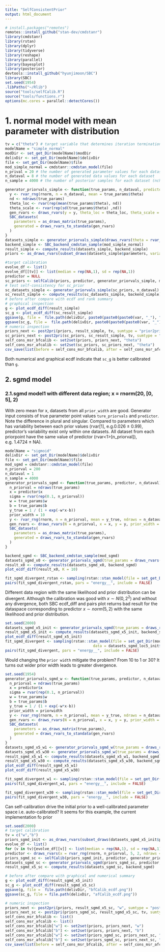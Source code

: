 ```yaml
---
title: "SelfConsistentPrior"
output: html_document
---
```


```r
# install.packages("remotes")
remotes::install_github("stan-dev/cmdstanr")
library(cmdstanr)
library(rstan)
library(dplyr)
library(tidyverse)
library(reshape)
library(parallel)
library(bayesplot)
library(posterior)
devtools::install_github("hyunjimoon/SBC")
library(SBC)
set.seed(1954)
.libPaths("~/Rlib")
source("tools/selfCalib.R")
source("tools/functions.r")
options(mc.cores = parallel::detectCores())
```

# 1. normal model with mean parameter with distribution
```R
tv = c("theta") # target variable that determines iteration termination condition
modelName = "simple_normal"
modDir <- set_get_Dir(modelName)$modDir
delivDir <- set_get_Dir(modelName)$delivDir
file <- set_get_Dir(modelName)$file
mod_simple_normal = cmdstanr::cmdstan_model(file)
n_prival = 20 # the number of generated parameter values for each dataset
n_dataval = 8 # the number of generated data values for each dataset
n_sample = 4000 # the number of posterior samples for each dataset (nchains * ndraws)

generator_priorvals_simple <- function(true_params, n_dataval, predictor = NULL){
  y <- rvar_rng(rnorm, n = n_dataval, mean = true_params$theta)
  nd <- ndraws(true_params)
  theta_loc <- rvar(rep(mean(true_params$theta), nd))
  theta_scale <- rvar(rep(sd(true_params$theta) ,nd))
  gen_rvars <- draws_rvars(y = y, theta_loc = theta_loc, theta_scale = theta_scale, D = n_dataval)
  SBC_datasets(
    parameters = as_draws_matrix(true_params),
    generated = draws_rvars_to_standata(gen_rvars)
  )
}
datasets_simple <- generator_priorvals_simple(draws_rvars(theta = rvar_rng(rnorm, 1, mean = 3, sd = 4, ndraws = n_prival)), n_dataval) 
backend_simple <- SBC_backend_cmdstan_sample(mod_simple_normal)
result_simple <- compute_results(datasets_simple, backend_simple)
priors <- as_draws_rvars(subset_draws(datasets_simple$parameters, variable = tv))

#target calibration
evolve_df <- list()
evolve_df[[tv]] <- list(median = rep(NA,1), sd = rep(NA,1))
predictor = NULL 
sc_priors <- selfCalib(priors, predictor, generator_priorvals_simple, mod_simple_normal, tv, n_dataval, n_sample, cnt = 1, evolve_df, delivDir)
# test self-consistency for sc_prior
sc_datasets_simple <- generator_priorvals_simple(sc_priors, n_dataval) 
sc_result_simple <- compute_results(sc_datasets_simple, backend_simple) 
# before after compare with ecdf and rank summary
# graphical inspection
g <- plot_ecdf_diff(result_simple)
sc_g <- plot_ecdf_diff(sc_result_simple)
ggsave(g, file =  file.path(delivDir, paste0(paste0(paste0(var, "_"), "bfCalib_ecdf.png"), sep = "")))
ggsave(sc_g, file =  file.path(delivDir, paste0(paste0(paste0(var, "_"), "afCalib_ecdf.png"), sep = "")))
# numeric inspection
priors_next <- post2pri(priors, result_simple, tv, sumtype = "prior2prior_filtering") 
sc_priors_next <- post2pri(sc_priors, sc_result_simple, tv, sumtype = "prior2prior_filtering")
self_cons_msr_bfcalib <- set2set(priors, priors_next, "theta")                                                
self_cons_msr_afcalib <- set2set(sc_priors, sc_priors_next, "theta")
csv_save(list(before = self_cons_msr_bfcalib, after = self_cons_msr_afcalib), delivDir, type = "diagnositcs")
```
Both numerical and graphical ecdf indicate that `sc_g` is better calibrated than `g`.

## 2. sgmd model
### 2.1.sgmd model1 with different data region; x = rnorm(20, [0, 5], 2) 
With zero mean for x, datasets from all `prior_width` are good. Generator input consists of true parameter point values `ture_priorvals` and `predictor`. Note the difference in plural and singular. Compared to parameters which has variability between each prior values (rvar<n_priorval>[1], e.g.0.026 ± 0.99), predictor's variability exist only within one datasets. All dataset from each priorpoint have the same value of predictor (rvar<1>[n_priorval]), e.g. 1.4724 ± NA).
```R
modelName = "sigmoid"
delivDir <- set_get_Dir(modelName)$delivDir
file <- set_get_Dir(modelName)$file
mod_sgmd = cmdstanr::cmdstan_model(file)
n_priorval = 200
n_dataval = 1
n_sample = 4000
generator_priorvals_sgmd <- function(true_params, predictor, n_dataval){
  n_priorval = ndraws(true_params)
  x = predictor$x 
  sigma = rvar(rep(0.1, n_priorval))
  w = true_params$w 
  b = true_params$b
  y_true = 1 / (1 + exp(-w*x-b))
  prior_width = 10
  y <- rvar_rng(rnorm, n = n_priorval, mean = y_true, ndraws = n_dataval) 
  gen_rvars <- draws_rvars(N = n_priorval, x = x, y = y, prior_width = prior_width, sigma = sigma)
  SBC_datasets(
    parameters = as_draws_matrix(true_params), 
    generated = draws_rvars_to_standata(gen_rvars)
  )
}

backend_sgmd <- SBC_backend_cmdstan_sample(mod_sgmd)
datasets_sgmd_x0 <- generator_priorvals_sgmd(true_params = draws_rvars(w = rvar(rnorm(n_priorval, 0, 1)), b = rvar(rnorm(n_priorval, 0, 1))), predictor = draws_rvars(x = rvar_rng(rnorm, n_priorval, 0, 2,ndraws = 1)), n_dataval)
result_x0 <- compute_results(datasets_sgmd_x0, backend_sgmd)
plot_ecdf_diff(result_x0, K = 10)

fit_sgmd_divergent_rstan <- sampling(rstan::stan_model(file = set_get_Dir(modelName)$file), data = datasets_sgmd_x0$generated[[1]])
pairs(fit_sgmd_divergent_rstan, pars = "energy__", include = FALSE)
```

Different data region with the same likelihood and prior distribution can be divergent. Although the calibration was good with $x \sim N(0,2^2)$ and without any divergence, both SBC ecdf_diff and pairs plot returns bad result for the dataspace corresponding to predictor $x \sim norm(5,2)$ with the same likelihood and prior distribution.
```R
set.seed(2000)
datasets_sgmd_x5_init <- generator_priorvals_sgmd(true_params = draws_rvars(w = rvar(rnorm(n_priorval, 0, 1)), b = rvar(rnorm(n_priorval, 0, 1))), predictor = draws_rvars(x = rvar_rng(rnorm, n_priorval, 5, 2, ndraws = 1)), n_dataval)
result_sgmd_x5_init <- compute_results(datasets_sgmd_x5_init, backend_sgmd)
plot_ecdf_diff(result_sgmd_x5_init)
fit_sgmd_divergent <- sampling(rstan::stan_model(file = set_get_Dir(modelName)$file),
                                        data = datasets_sgmd_loc5_init$generated[[1]])
pairs(fit_sgmd_divergent, pars = "energy__", include = FALSE)
```

Would changing the `prior width` mitigate the problem? From 10 to 1 or 30? It turns out wider prior width leads to greater divergence.
```R
set.seed(1954)
generator_priorvals_sgmd_w <- function(true_params, predictor, n_dataval, priorwidth){
  n_priorval = ndraws(true_params)
  x = predictor$x 
  sigma = rvar(rep(0.1, n_priorval))
  w = true_params$w 
  b = true_params$b
  y_true = 1 / (1 + exp(-w*x-b))
  prior_width = priorwidth
  y <- rvar_rng(rnorm, n = n_priorval, mean = y_true, ndraws = n_dataval)
  gen_rvars <- draws_rvars(N = n_priorval, x = x, y = y, prior_width = prior_width, sigma = sigma)
  SBC_datasets(
    parameters = as_draws_matrix(true_params), 
    generated = draws_rvars_to_standata(gen_rvars)
  )
}
datasets_sgmd_x5_w1 <- generator_priorvals_sgmd_w(true_params = draws_rvars(w = rvar(rnorm(n_priorval, 0, 1)), b = rvar(rnorm(n_priorval, 0, 1))), predictor = draws_rvars(x = rvar_rng(rnorm, n_priorval, 5, 2,)), n_dataval, 1)
datasets_sgmd_x5_w30 <- generator_priorvals_sgmd_w(true_params = draws_rvars(w = rvar(rnorm(n_priorval, 0, 1)), b = rvar(rnorm(n_priorval, 0, 1))),  predictor = draws_rvars(x = rvar_rng(rnorm, n_priorval, 5, 2,)), n_dataval, 30)
result_sgmd_x5_w1 <- compute_results(datasets_sgmd_x5_w1, backend_sgmd)
result_sgmd_x5_w30 <- compute_results(datasets_sgmd_x5_w30, backend_sgmd)
plot_ecdf_diff(result_sgmd_x5_w1)
plot_ecdf_diff(result_sgmd_x5_w30)

fit_sgmd_divergent_w1 <- sampling(rstan::stan_model(file = set_get_Dir(modelName)$file), data = datasets_sgmd_x5_w1$generated[[1]])
pairs(fit_sgmd_divergent_w1, pars = "energy__", include = FALSE)

fit_sgmd_divergent_w30 <- sampling(rstan::stan_model(file = set_get_Dir(modelName)$file), data = datasets_sgmd_loc5$generated[[1]])
pairs(fit_sgmd_divergent_w30, pars = "energy__", include = FALSE)
```

Can self-calibration drive the initial prior to a well-calibrated parameter space i.e. auto-calibrated? It seems for this example, the current implementation fo prior
```R
set.seed(2000)
# target calibration
tv = c("w","b")
priors_sgmd_init <- as_draws_rvars(subset_draws(datasets_sgmd_x5_init$parameters, variable = tv))
evolve_df <- list()
for (v in tv){evolve_df[[v]] <- list(median = rep(NA,1), sd = rep(NA,1))}
predictor <- draws_rvars(x = rvar_rng(rnorm, n_priorval, 5, 2, ndraws = 1))
priors_sgmd_sc <- selfCalib(priors_sgmd_init, predictor, generator_priorvals_sgmd, mod_sgmd, tv, n_dataval, n_sample, cnt = 1, evolve_df, delivDir)
datasets_sgmd_sc <- generator_priorvals_sgmd(priors_sgmd_sc, predictor,n_dataval) 
result_sgmd_x5_sc <- compute_results(datasets_sgmd_sc, backend_sgmd)

# before after compare with graphical and numerical summary
g <- plot_ecdf_diff(result_sgmd_x5_init)
sc_g <- plot_ecdf_diff(result_sgmd_x5_sc)
ggsave(g, file =  file.path(delivDir, "bfCalib_ecdf.png"))
ggsave(sc_g, file = file.path(delivDir, "afCalib_ecdf.png"))

# numeric inspection
priors_next <- post2pri(priors, result_sgmd_x5_sc, "w", sumtype = "post2prior_reweight") 
priors_next_sc <- post2pri(priors_sgmd_sc, result_sgmd_x5_sc, tv, sumtype = "post2prior_reweight")
self_cons_msr_bfcalib <- list()
self_cons_msr_afcalib <- list()
self_cons_msr_bfcalib["w"] <- set2set(priors, priors_next, "w")
self_cons_msr_bfcalib["b"] <- set2set(priors, priors_next, "b")
self_cons_msr_afcalib["w"] <- set2set(priors_sgmd_sc, priors_next_sc, "w")
self_cons_msr_afcalib["b"] <- set2set(priors_sgmd_sc, priors_next_sc, "b")
csv_save(list(before = self_cons_msr_bfcalib, after = self_cons_msr_afcalib), delivDir, type = "diagnositcs")
```

